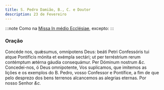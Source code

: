 ```yaml
---
title: S. Pedro Damião, B., C. e Doutor
description: 23 de Fevereiro
---
```


:::note
Como na [Missa In médio Ecclésiae](/missal/comum/13doutores), excepto:
:::

### Oração

<div class="grid grid-cols-2 gap-5">
  <span class="text-justify">
    Concéde nos, quǽsumus, omnípotens Deus: beáti Petri Confessóris tui atque
    Pontíficis mónita et exémpla sectári; ut per terréstrium rerum contémptum
    ætérna gáudia consequámur. Per Dóminum nostrum <em>&c.</em>
  </span>
  <span class="text-justify">
    Concedei-nos, ó Deus omnipotente, Vos suplicamos, que imitemos as lições e
    os exemplos do B. Pedro, vosso Confessor e Pontífice, a fim de que pelo
    desprezo dos bens terrenos alcancemos as alegrias eternas. Por nosso Senhor
    <em>&c.</em>
  </span>
</div>
